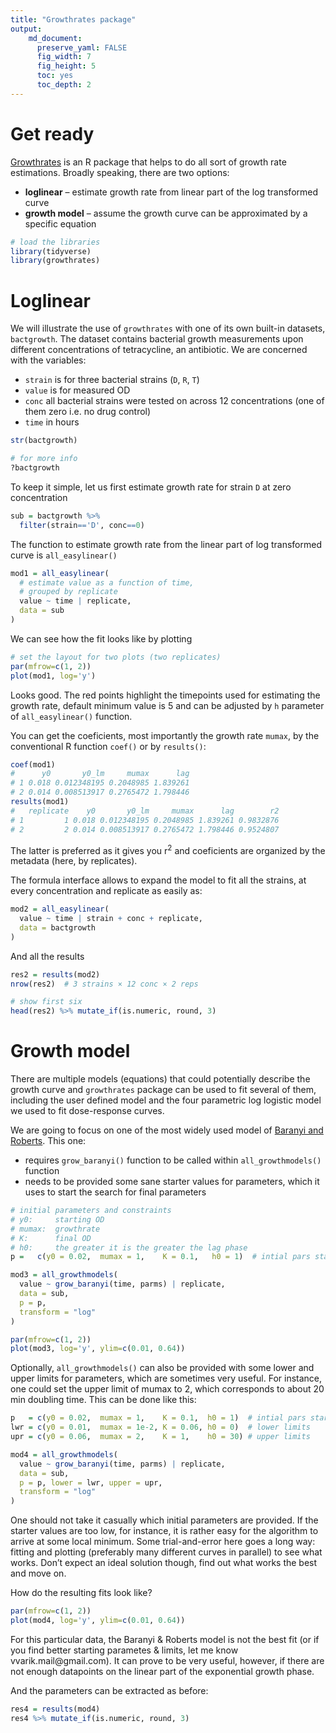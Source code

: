 ```yaml
---
title: "Growthrates package"
output: 
    md_document:
      preserve_yaml: FALSE
      fig_width: 7
      fig_height: 5
      toc: yes
      toc_depth: 2
---
```


# Get ready

[Growthrates](https://cran.r-project.org/web/packages/growthrates/vignettes/Introduction.html) is an R package that helps to do all sort of growth rate estimations. Broadly speaking, there are two options:

- **loglinear** -- estimate growth rate from linear part of the log
  transformed curve
- **growth model** -- assume the growth curve can be approximated by
  a specific equation


```r
# load the libraries
library(tidyverse)
library(growthrates)
```


# Loglinear

We will illustrate the use of `growthrates` with one of its own built-in
datasets, `bactgrowth`. The dataset contains bacterial growth measurements
upon different concentrations of tetracycline, an antibiotic. We are concerned
with the variables:

- `strain` is for three bacterial strains (`D`, `R`, `T`)
- `value` is for measured OD
- `conc` all bacterial strains were tested on across 12 concentrations (one of
  them zero i.e. no drug control) 
- `time` in hours

```r
str(bactgrowth)

# for more info
?bactgrowth
```

To keep it simple, let us first estimate growth rate for strain `D` at zero concentration

```r
sub = bactgrowth %>% 
  filter(strain=='D', conc==0)
```

The function to estimate growth rate from the linear part of log transformed
curve is `all_easylinear()`

```r
mod1 = all_easylinear(
  # estimate value as a function of time, 
  # grouped by replicate
  value ~ time | replicate,
  data = sub
)
```

We can see how the fit looks like by plotting

```r
# set the layout for two plots (two replicates)
par(mfrow=c(1, 2))
plot(mod1, log='y')
```
   
Looks good. The red points highlight the timepoints used for estimating the growth rate, default minimum value is 5 and can be adjusted by `h` parameter of `all_easylinear()` function. 

You can get the coeficients, most importantly the growth rate `mumax`, by the conventional R function `coef()` or by `results()`:

```r
coef(mod1)
#      y0       y0_lm     mumax      lag
# 1 0.018 0.012348195 0.2048985 1.839261
# 2 0.014 0.008513917 0.2765472 1.798446
results(mod1)
#   replicate    y0       y0_lm     mumax      lag        r2
# 1         1 0.018 0.012348195 0.2048985 1.839261 0.9832876
# 2         2 0.014 0.008513917 0.2765472 1.798446 0.9524807
```

The latter is preferred as it gives you r^2^ and coeficients are organized by
the metadata (here, by replicates).

The formula interface allows to expand the model to fit all the strains, at every concentration and replicate as easily as:


```r
mod2 = all_easylinear(
  value ~ time | strain + conc + replicate,
  data = bactgrowth
)
```

And all the results

```r
res2 = results(mod2)
nrow(res2)  # 3 strains × 12 conc × 2 reps 

# show first six
head(res2) %>% mutate_if(is.numeric, round, 3)
```

# Growth model

There are multiple models (equations) that could potentially describe the
growth curve and `growthrates` package can be used to fit several of them, including the user defined model and the four parametric log logistic model we used to fit dose-response curves. 

We are going to focus on one of the most widely used model of [Baranyi and
Roberts](https://pubmed.ncbi.nlm.nih.gov/7873331/). This one:

- requires `grow_baranyi()` function to be called within `all_growthmodels()`
  function
- needs to be provided some sane starter values for parameters, which it uses
  to start the search for final parameters
 
```r
# initial parameters and constraints
# y0:     starting OD
# mumax:  growthrate
# K:      final OD
# h0:     the greater it is the greater the lag phase 
p =   c(y0 = 0.02,  mumax = 1,    K = 0.1,   h0 = 1)  # intial pars start

mod3 = all_growthmodels(
  value ~ grow_baranyi(time, parms) | replicate,
  data = sub,
  p = p, 
  transform = "log"
)

par(mfrow=c(1, 2))
plot(mod3, log='y', ylim=c(0.01, 0.64))
```

Optionally, `all_growthmodels()` can also be provided with some lower and
upper limits for parameters, which are sometimes very useful. For instance,
one could set the upper limit of mumax to 2, which corresponds to about 20 min
doubling time. This can be done like this:

```r
p   = c(y0 = 0.02,  mumax = 1,    K = 0.1,  h0 = 1)  # intial pars start
lwr = c(y0 = 0.01,  mumax = 1e-2, K = 0.06, h0 = 0)  # lower limits
upr = c(y0 = 0.06,  mumax = 2,    K = 1,    h0 = 30) # upper limits

mod4 = all_growthmodels(
  value ~ grow_baranyi(time, parms) | replicate,
  data = sub,
  p = p, lower = lwr, upper = upr,
  transform = "log"
)
```

One should not take it casually which initial parameters are provided. If the starter values are too low, for instance, it is rather easy for the algorithm to arrive at some local minimum. Some trial-and-error here goes a long way: fitting and plotting (preferably many different curves in parallel) to see what works. Don't expect an ideal solution though, find out what works the best and move on.

How do the resulting fits look like?

```r
par(mfrow=c(1, 2))
plot(mod4, log='y', ylim=c(0.01, 0.64))
```

For this particular data, the Baranyi & Roberts model is not the best fit (or if you find better starting parametes & limits, let me know vvarik.mail@gmail.com). It can prove to be very useful, however, if there are not enough datapoints on the linear part of the exponential growth phase.

And the parameters can be extracted as before:

```r
res4 = results(mod4)
res4 %>% mutate_if(is.numeric, round, 3)
```
